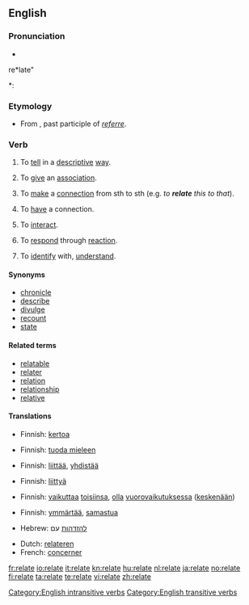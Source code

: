==English==

===Pronunciation===
* {{audio|En-us-relate.ogg|Audio (US)}}
re*late"
*: {{rhymes|eɪt}}

===Etymology===
* From {{etyl|la}} {{term|relatus|relātus|lang=la}}, past participle of ''[[referre]]''.

===Verb===
{{en-verb|relat|ing}}

# {{transitive}} To [[tell]] in a [[descriptive]] [[way]].
# {{transitive}} To [[give]] an [[association]].
# {{transitive}} To [[make]] a [[connection]] from sth to sth (e.g. ''to '''relate''' this to that'').
# {{intransitive}} To [[have]] a connection.
# {{intransitive}} To [[interact]].
# {{intransitive}} To [[respond]] through [[reaction]].
# {{context|intransitive|construed with '''to'''}} To [[identify]] with, [[understand]].

====Synonyms====
* [[chronicle]]
* [[describe]]
* [[divulge]]
* [[recount]]
* [[state]]

====Related terms====
* [[relatable]]
* [[relater]]
* [[relation]]
* [[relationship]]
* [[relative]]

====Translations====
{{trans-top|To tell in a descriptive way}}
* Finnish: [[kertoa]]
{{trans-mid}}
{{trans-bottom}}

{{trans-top|To give an association}}
* Finnish: [[tuoda mieleen]]
{{trans-mid}}
{{trans-bottom}}

{{trans-top|To make a connection from sth to sth}}
* Finnish: [[liittää]], [[yhdistää]]
{{trans-mid}}
{{trans-bottom}}

{{trans-top|To have a connection}}
* Finnish: [[liittyä]]
{{trans-mid}}
{{trans-bottom}}

{{trans-top|To interact}}
* Finnish: [[vaikuttaa]] [[toisensa|toisiinsa]], [[olla]] [[vuorovaikutus|vuorovaikutuksessa]] ([[keskenään]])
{{trans-mid}}
{{trans-bottom}}

{{trans-top|To respond through reaction}}
{{trans-mid}}
{{trans-bottom}}

{{trans-top|To identify with, understand}}
* Finnish: [[ymmärtää]], [[samastua]]
{{trans-mid}}
* Hebrew: [[להזדהות]] עם
{{trans-bottom}}

{{checktrans-top}}
* Dutch: [[relateren]]
* French: [[concerner]]
{{checktrans-bottom}}

[[Category:English intransitive verbs]]
[[Category:English transitive verbs]]

[[fr:relate]]
[[io:relate]]
[[it:relate]]
[[kn:relate]]
[[hu:relate]]
[[nl:relate]]
[[ja:relate]]
[[no:relate]]
[[fi:relate]]
[[ta:relate]]
[[te:relate]]
[[vi:relate]]
[[zh:relate]]
